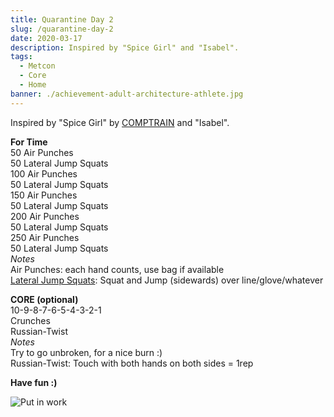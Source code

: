 ```yaml
---
title: Quarantine Day 2
slug: /quarantine-day-2
date: 2020-03-17
description: Inspired by "Spice Girl" and "Isabel".
tags:
  - Metcon
  - Core
  - Home
banner: ./achievement-adult-architecture-athlete.jpg
---
```


Inspired by "Spice Girl" by [COMPTRAIN](https://comptrain.co/home-gym/) and "Isabel".

**For Time**<br/>
50 Air Punches<br/>
50 Lateral Jump Squats<br/>
100 Air Punches<br/>
50 Lateral Jump Squats<br/>
150 Air Punches<br/>
50 Lateral Jump Squats<br/>
200 Air Punches<br/>
50 Lateral Jump Squats<br/>
250 Air Punches<br/>
50 Lateral Jump Squats<br/>
*Notes*<br/>
Air Punches: each hand counts, use bag if available<br/>
[Lateral Jump Squats](https://images.app.goo.gl/61pBTvzKh3QVNSta6): Squat and Jump (sidewards) over line/glove/whatever<br/>

**CORE (optional)**<br/>
10-9-8-7-6-5-4-3-2-1<br/>
Crunches<br/>
Russian-Twist<br/>
*Notes*<br/>
Try to go unbroken, for a nice burn :)<br/>
Russian-Twist: Touch with both hands on both sides = 1rep<br/>

**Have fun :)**

![Put in work](./achievement-adult-architecture-athlete.jpg)
